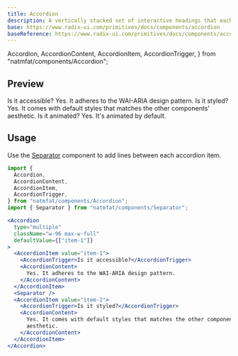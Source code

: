 ```yaml
---
title: Accordion
description: A vertically stacked set of interactive headings that each reveal a section of content.
base: https://www.radix-ui.com/primitives/docs/components/accordion
baseReference: https://www.radix-ui.com/primitives/docs/components/accordion#api-reference
---
```


  Accordion,
  AccordionContent,
  AccordionItem,
  AccordionTrigger,
} from "natmfat/components/Accordion";

## Preview

<Preview>
  <Accordion
    type="multiple"
    className="w-96 max-w-full"
    defaultValue={["item-1"]}
  >
    <AccordionItem value="item-1">
      <AccordionTrigger>Is it accessible?</AccordionTrigger>
      <AccordionContent>
        Yes. It adheres to the WAI-ARIA design pattern.
      </AccordionContent>
    </AccordionItem>
    <Separator />
    <AccordionItem value="item-2">
      <AccordionTrigger>Is it styled?</AccordionTrigger>
      <AccordionContent>
        Yes. It comes with default styles that matches the other components'
        aesthetic.
      </AccordionContent>
    </AccordionItem>
    <Separator />
    <AccordionItem value="item-3">
      <AccordionTrigger>Is it animated?</AccordionTrigger>
      <AccordionContent>Yes. It's animated by default.</AccordionContent>
    </AccordionItem>
  </Accordion>
</Preview>

## Usage

Use the [Separator](/docs/components/separator) component to add lines between each accordion item.

```jsx
import {
  Accordion,
  AccordionContent,
  AccordionItem,
  AccordionTrigger,
} from "natmfat/components/Accordion";
import { Separator } from "natmfat/components/Separator";
```

```jsx
<Accordion
  type="multiple"
  className="w-96 max-w-full"
  defaultValue={["item-1"]}
>
  <AccordionItem value="item-1">
    <AccordionTrigger>Is it accessible?</AccordionTrigger>
    <AccordionContent>
      Yes. It adheres to the WAI-ARIA design pattern.
    </AccordionContent>
  </AccordionItem>
  <Separator />
  <AccordionItem value="item-2">
    <AccordionTrigger>Is it styled?</AccordionTrigger>
    <AccordionContent>
      Yes. It comes with default styles that matches the other components'
      aesthetic.
    </AccordionContent>
  </AccordionItem>
</Accordion>
```
